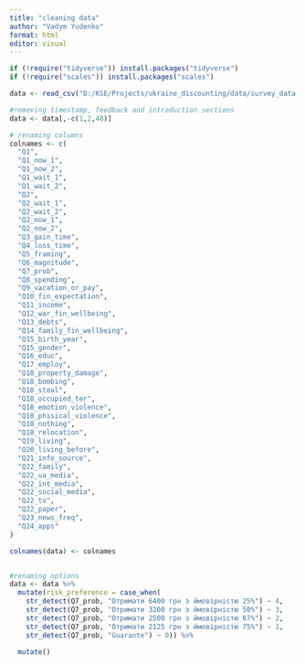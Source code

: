 ```yaml
---
title: "cleaning data"
author: "Vadym Yudenko"
format: html
editor: visual
---
```


```r
if (!require("tidyverse")) install.packages("tidyverse")
if (!require("scales")) install.packages("scales")

```

```r
data <- read_csv("D:/KSE/Projects/ukraine_discounting/data/survey_data.csv")

#removing timestamp, feedback and introduction sections
data <- data[,-c(1,2,48)]

# renaming columns
colnames <- c(
  "Q1",
  "Q1_now_1",
  "Q1_now_2",
  "Q1_wait_1",
  "Q1_wait_2",
  "Q2",
  "Q2_wait_1",
  "Q2_wait_2",
  "Q2_now_1",
  "Q2_now_2",
  "Q3_gain_time",
  "Q4_loss_time",
  "Q5_framing",
  "Q6_magnitude",
  "Q7_prob",
  "Q8_spending",
  "Q9_vacation_or_pay",
  "Q10_fin_expectation",
  "Q11_income",
  "Q12_war_fin_wellbeing",
  "Q13_debts",
  "Q14_family_fin_wellbeing",
  "Q15_birth_year",
  "Q15_gender",
  "Q16_educ",
  "Q17_employ",
  "Q18_property_damage",
  "Q18_bombing",
  "Q18_steal",
  "Q18_occupied_ter",
  "Q18_emotion_violence",
  "Q18_phisical_violence",
  "Q18_nothing",
  "Q18_relocation",
  "Q19_living",
  "Q20_living_before",
  "Q21_info_source",
  "Q22_family",
  "Q22_ua_media",
  "Q22_int_media",
  "Q22_social_media",
  "Q22_tv",
  "Q22_paper",
  "Q23_news_freq",
  "Q24_apps"
)

colnames(data) <- colnames


#renaming options
data <- data %>% 
  mutate(risk_preference = case_when(
    str_detect(Q7_prob, "Отримати 6400 грн з ймовірністю 25%") ~ 4,              
    str_detect(Q7_prob, "Отримати 3200 грн з ймовірністю 50%") ~ 3,              
    str_detect(Q7_prob, "Отримати 2500 грн з ймовірністю 67%") ~ 2,              
    str_detect(Q7_prob, "Отримати 2125 грн з ймовірністю 75%") ~ 1,              
    str_detect(Q7_prob, "Guarante") ~ 0)) %>%
  
  mutate()

```
